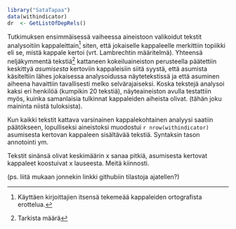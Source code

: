 
```r

library("SataTapaa")
data(withindicator)
dr  <- GetListOfDepRels()

```


Tutkimuksen ensimmäisessä vaiheessa aineistoon valikoidut tekstit analysoitiin
kappaleittain[^alkup_kpl] siten, että jokaiselle kappaleelle merkittiin
topiikki eli se, mistä kappale kertoi (vrt. Lambrechtin määritelmä). Yhteensä neljäkymmentä
tekstiä[^tarkm] kattaneen kokeiluaineiston perusteella päätettiin keskittyä *asumisesta*
kertoviin kappaleisiin siitä syystä, että asumista käsiteltiin lähes jokaisessa
analysoidussa näytetekstissä ja että asuminen aiheena havaittiin tavallisesti
melko selvärajaiseksi. Koska tekstejä analysoi kaksi eri henkilöä (kumpikin 20 tekstiä),
näyteaineiston avulla testattiin myös, kuinka samanlaisia tulkinnat kappaleiden aiheista olivat.
(tähän joku maininta niistä tuloksista).

[^alkup_kpl]: Käyttäen kirjoittajien itsensä tekemeää  kappaleiden ortografista
erottelua.
[^tarkm]: Tarkista määrä

Kun kaikki tekstit kattava varsinainen kappalekohtainen analyysi saatiin
päätökseen, lopulliseksi aineistoksi muodostui  `r nrow(withindicator)`
asumisesta kertovan kappaleen sisältävää tekstiä. Syntaksin tason annotointi ym.

Tekstit sinänsä olivat keskimäärin
x sanaa pitkiä, asumisesta kertovat kappaleet koostuivat x lauseesta.
Meitä kiinnosti.


(ps. liitä mukaan jonnekin linkki githubiin tilastoja ajatellen?)

